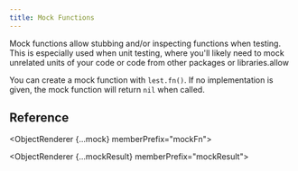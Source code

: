 ```yaml
---
title: Mock Functions
---
```




Mock functions allow stubbing and/or inspecting functions when testing.
This is especially used when unit testing, where you'll likely need to mock unrelated units of your code or code from other packages or libraries.allow

You can create a mock function with `lest.fn()`. If no implementation is given, the mock function will return `nil` when called.

## Reference

<ObjectRenderer {...mock} memberPrefix="mockFn">

<FieldRenderer path="mock.calls"></FieldRenderer>

<FieldRenderer path="mock.lastCall"></FieldRenderer>

<FieldRenderer path="mock.results"></FieldRenderer>

<FieldRenderer path="mock.lastResult"></FieldRenderer>

</ObjectRenderer>

<ObjectRenderer {...mockResult} memberPrefix="mockResult">

<FieldRenderer path="type"></FieldRenderer>

<FieldRenderer path="value"></FieldRenderer>

</ObjectRenderer>
